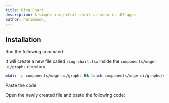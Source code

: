 ```yaml
---
title: Ring Chart
description: A simple ring-chart chart as seen in iOS apps
author: harimanok_
---
```


<ComponentPreview name="graphs-ring-chart--docs" />

## Installation

<Steps>
<Step>Run the following command</Step>

It will create a new file called `ring-chart.tsx` inside the `components/mage-ui/graphs` directory.

```bash
mkdir -p components/mage-ui/graphs && touch components/mage-ui/graphs/ring-chart.tsx
```

<Step>Paste the code</Step>

Open the newly created file and paste the following code:

```jsx file=<rootDir>/mage-ui/graphs/ring-chart.tsx

```

</Steps>
